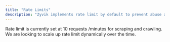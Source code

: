 ```yaml
---
title: "Rate Limits"
description: "Zyvik implements rate limit by default to prevent abuse and ensure fair usage for each user."
---
```


Rate limit is currently set at 10 requests /minutes for scraping and crawling. We are looking to scale up rate limit dynamically over the time.